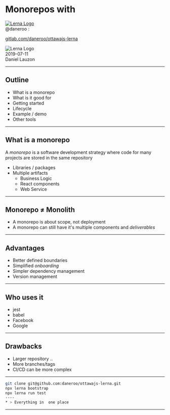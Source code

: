 
# Monorepos with

<Head>
  <title>OttawaJS - Lerna</title>
</Head>

<div>
  <a href="https://lerna.js.org/">
  <img  style={{
    width: '400px',
  }} src="static/images/lerna-hero-inverse.svg" alt="Lerna Logo"/>
  </a>
</div> 

<span>
  @daneroo : 
  &nbsp; <a href="https://twitter.com/daneroo"><FontAwesomeIcon icon={faTwitter} /></a>
  &nbsp; <a href="https://github.com/daneroo"><FontAwesomeIcon icon={faGithub} /></a>
  &nbsp; <a href="https://gitlab.com/daneroo"><FontAwesomeIcon icon={faGitlab} /></a>
</span>

[gitlab.com/daneroo/ottawajs-lerna](https://github.com/daneroo/ottawajs-lerna)

<div style={{position:'absolute', bottom:20, left:10, color:'#333'}}>
  <img  style={{
    width: '160px',
  }} src="static/images/OttawaJS.svg" alt="Lerna Logo"/>
  <br />
  2019-07-11
</div>
<div style={{position:'absolute', bottom:20, right:10, color:'#333'}}>
  Daniel Lauzon
</div>

---

## Outline

- What is a monorepo
- What is it good for
- Getting started
- Lifecycle
- Example / demo
- Other tools

---

## What is a monorepo

A _monorepo_ is a software development strategy where code for many projects are stored in the same repository

- Libraries / packages
- Multiple artifacts
  - Business Logic
  - React components
  - Web Service

---

## Monorepo &ne; Monolith

- A monorepo is about scope, not deployment
- A monorepo can still have it's multiple components and _deliverables_

---

## Advantages

- Better defined boundaries
- Simplified _onboarding_
- Simpler dependency management
- Version management

---

## Who uses it

- jest
- babel
- Facebook
- Google

---

## Drawbacks

- Larger repository ..
- More branches/tags
- CI/CD can be more complex

---

```bash Simplified Onboarding
git clone git@github.com:daneroo/ottawajs-lerna.git
npx lerna bootstrap
npx lerna run test
----
* > Everything in  one place
```

---